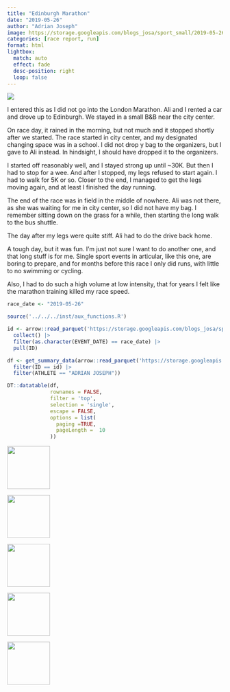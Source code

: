 ```yaml
---
title: "Edinburgh Marathon"
date: "2019-05-26"
author: "Adrian Joseph"
image: https://storage.googleapis.com/blogs_josa/sport_small/2019-05-26_EDINBURGH_MARATHON/img/00.png
categories: [race report, run]
format: html
lightbox:
  match: auto
  effect: fade
  desc-position: right
  loop: false
---
```

![](https://storage.googleapis.com/blogs_josa/sport_small/2019-05-26_EDINBURGH_MARATHON/img/00.png)

I entered this as I did not go into the London Marathon. Ali and I rented a car and drove up to Edinburgh. We stayed in a small B&B near the city center.

On race day, it rained in the morning, but not much and it stopped shortly after we started. The race started in city center, and my designated changing space was in a school. I did not drop y bag to the organizers, but I gave to Ali instead. In hindsight, I should have dropped it to the organizers.

I started off reasonably well, and I stayed strong up until ~30K. But then I had to stop for a wee. And after I stopped, my legs refused to start again. I had to walk for 5K or so. Closer to the end, I managed to get the legs moving again, and at least I finished the day running.

The end of the race was in field in the middle of nowhere. Ali was not there, as she was waiting for me in city center, so I did not have my bag. I remember sitting down on the grass for a while, then starting the long walk to the bus shuttle.

The day after my legs were quite stiff. Ali had to do the drive back home.

A tough day, but it was fun. I'm just not sure I want to do another one, and that long stuff is for me. Single sport events in articular, like this one, are boring to prepare, and for months before this race I only did runs, with little to no swimming or cycling.

Also, I had to do such a high volume at low intensity, that for years I felt like the marathon training killed my race speed.

```r
race_date <- "2019-05-26"

source('../../../inst/aux_functions.R')

id <- arrow::read_parquet('https://storage.googleapis.com/blogs_josa/sport/parquets/main_dataset.parquet') |>
  collect() |>
  filter(as.character(EVENT_DATE) == race_date) |>
  pull(ID)

df <- get_summary_data(arrow::read_parquet('https://storage.googleapis.com/blogs_josa/sport/parquets/all_results.parquet') |>
  filter(ID == id) |>
  filter(ATHLETE == "ADRIAN JOSEPH"))

DT::datatable(df,
              rownames = FALSE,
              filter = 'top',
              selection = 'single',
              escape = FALSE,
              options = list(
                paging =TRUE,
                pageLength =  10
              ))
```


::: {layout-ncol=4}
![](https://storage.googleapis.com/blogs_josa/sport_small/2019-05-26_EDINBURGH_MARATHON/img/00.png){ width="100" group="hi" }

![](https://storage.googleapis.com/blogs_josa/sport_small/2019-05-26_EDINBURGH_MARATHON/img/01.png){ width="100" group="hi" }

![](https://storage.googleapis.com/blogs_josa/sport_small/2019-05-26_EDINBURGH_MARATHON/img/02.png){ width="100" group="hi" }

![](https://storage.googleapis.com/blogs_josa/sport_small/2019-05-26_EDINBURGH_MARATHON/img/03.png){ width="100" group="hi" }

![](https://storage.googleapis.com/blogs_josa/sport_small/2019-05-26_EDINBURGH_MARATHON/img/04.png){ width="100" group="hi" }


:::
